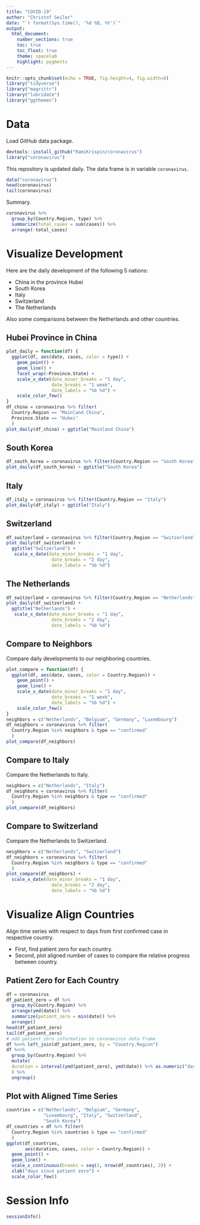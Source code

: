 ```yaml
---
title: "COVID-19"
author: "Christof Seiler"
date: "`r format(Sys.time(), '%d %B, %Y')`"
output: 
  html_document:
    number_sections: true
    toc: true
    toc_float: true
    theme: spacelab
    highlight: pygments
---
```


```r
knitr::opts_chunk$set(echo = TRUE, fig.height=4, fig.width=8)
library("tidyverse")
library("magrittr")
library("lubridate")
library("ggthemes")
```

# Data

Load GitHub data package.

```r
devtools::install_github("RamiKrispin/coronavirus")
library("coronavirus")
```

This repository is updated daily. The data frame is in variable `coronavirus`.

```r
data("coronavirus")
head(coronavirus)
tail(coronavirus)
```

Summary.

```r
coronavirus %>% 
  group_by(Country.Region, type) %>%
  summarize(total_cases = sum(cases)) %>%
  arrange(-total_cases)
```

# Visualize Development

Here are the daily development of the following 5 nations:

* China in the province Hubei
* South Korea
* Italy
* Switzerland
* The Netherlands

Also some comparisons between the Netherlands and other countries.

## Hubei Province in China

```r
plot_daily = function(df) {
  ggplot(df, aes(date, cases, color = type)) + 
    geom_point() +
    geom_line() + 
    facet_wrap(~Province.State) + 
    scale_x_date(date_minor_breaks = "1 day", 
                 date_breaks = "1 week", 
                 date_labels = "%b %d") + 
    scale_color_few()
}
df_china = coronavirus %>% filter(
  Country.Region == "Mainland China",
  Province.State == "Hubei"
  )
plot_daily(df_china) + ggtitle("Mainland China")
```

## South Korea

```r
df_south_korea = coronavirus %>% filter(Country.Region == "South Korea")
plot_daily(df_south_korea) + ggtitle("South Korea")
```

## Italy

```r
df_italy = coronavirus %>% filter(Country.Region == "Italy")
plot_daily(df_italy) + ggtitle("Italy")
```

## Switzerland

```r
df_switzerland = coronavirus %>% filter(Country.Region == "Switzerland")
plot_daily(df_switzerland) + 
  ggtitle("Switzerland") +
   scale_x_date(date_minor_breaks = "1 day", 
                 date_breaks = "2 day", 
                 date_labels = "%b %d")
```

## The Netherlands

```r
df_switzerland = coronavirus %>% filter(Country.Region == "Netherlands")
plot_daily(df_switzerland) + 
  ggtitle("Netherlands") +
   scale_x_date(date_minor_breaks = "1 day", 
                 date_breaks = "2 day", 
                 date_labels = "%b %d")
```

## Compare to Neighbors

Compare daily developments to our neighboring countries.

```r
plot_compare = function(df) {
  ggplot(df, aes(date, cases, color = Country.Region)) + 
    geom_point() +
    geom_line() + 
    scale_x_date(date_minor_breaks = "1 day", 
                 date_breaks = "1 week", 
                 date_labels = "%b %d") +
    scale_color_few()
}
neighbors = c("Netherlands", "Belgium", "Germany", "Luxembourg")
df_neighbors = coronavirus %>% filter(
  Country.Region %in% neighbors & type == "confirmed"
  )
plot_compare(df_neighbors)
```

## Compare to Italy

Compare the Netherlands to Italy.

```r
neighbors = c("Netherlands", "Italy")
df_neighbors = coronavirus %>% filter(
  Country.Region %in% neighbors & type == "confirmed"
  )
plot_compare(df_neighbors)
```

## Compare to Switzerland

Compare the Netherlands to Switzerland.

```r
neighbors = c("Netherlands", "Switzerland")
df_neighbors = coronavirus %>% filter(
  Country.Region %in% neighbors & type == "confirmed"
  )
plot_compare(df_neighbors) +
  scale_x_date(date_minor_breaks = "1 day", 
                 date_breaks = "2 day", 
                 date_labels = "%b %d")
```

# Visualize Align Countries

Align time series with respect to days from first confirmed case in respective country. 

* First, find patient zero for each country.
* Second, plot aligned number of cases to compare the relative progress between country.

## Patient Zero for Each Country

```r
df = coronavirus
df_patient_zero = df %>% 
  group_by(Country.Region) %>%
  arrange(ymd(date)) %>%
  summarize(patient_zero = min(date)) %>% 
  arrange()
head(df_patient_zero)
tail(df_patient_zero)
# add patient zero information to coronavirus data frame
df %<>% left_join(df_patient_zero, by = "Country.Region")
df %<>% 
  group_by(Country.Region) %>%
  mutate(
  duration = interval(ymd(patient_zero), ymd(date)) %>% as.numeric("days")
  ) %>% 
  ungroup()
```

## Plot with Aligned Time Series

```r
countries = c("Netherlands", "Belgium", "Germany",
              "Luxembourg", "Italy", "Switzerland", 
              "South Korea")
df_countries = df %>% filter(
  Country.Region %in% countries & type == "confirmed"
  )
ggplot(df_countries, 
       aes(duration, cases, color = Country.Region)) + 
  geom_point() +
  geom_line() + 
  scale_x_continuous(breaks = seq(1, nrow(df_countries), 2)) +
  xlab("days since patient zero") +
  scale_color_few()
```

# Session Info {.unnumbered}

```r
sessionInfo()
```
